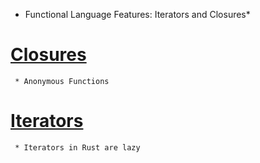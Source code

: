 *Functional Language Features: Iterators and Closures*

= [[./closures/closures|Closures]] =
  * Anonymous Functions

= [[./iterators/iterators|Iterators]] =
  * Iterators in Rust are lazy
